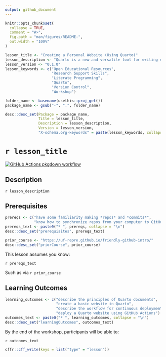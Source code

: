 ```yaml
---
output: github_document
---
```


<!-- README.md is generated from README.Rmd. Please edit that file -->

```r
knitr::opts_chunk$set(
  collapse = TRUE,
  comment = "#>",
  fig.path = "man/figures/README-",
  out.width = "100%"
)
```

```r

lesson_title <- "Creating a Personal Website (Using Quarto)"
lesson_description <- "Quarto is a new and versatile tool for writing content in markdown and publishing to a multitude of formats. This workshop will operate as a _Getting Started_ guide for using Quarto to create a personal website. Along the way, attendees will learn about other uses of Quarto and using GitHub Actions for continuous deployment."
lesson_version <- "0.1.0"
lesson_keywords <- c("Open Educational Resources", 
                     "Research Support Skills", 
                     "Literate Programming",
                     "Quarto", 
                     "Version Control", 
                     "Workshop")

folder_name <- basename(usethis::proj_get())
package_name <- gsub("-", ".", folder_name)

desc::desc_set(Package = package_name, 
               Title = lesson_title, 
               Description = lesson_description, 
               Version = lesson_version, 
               "X-schema.org-keywords" = paste(lesson_keywords, collapse = ", "))
```

# `r lesson_title`

<!-- badges: start -->

[![GitHub Actions pkgdown workflow](https://github.com/uf-repro/quarto-website-intro/workflows/pkgdown/badge.svg)](https://github.com/uf-repro/quarto-website-intro/actions?query=workflow%3Apkgdown)

<!-- badges: end -->

## Description

`r lesson_description`

## Prerequisites
```r
prereqs <- c("have some familiarity making *repos* and *commits*", 
             "know how to synchronize repos from your computer to GitHub")
prereqs_text <- paste0("* ", prereqs, collapse = "\n")
desc::desc_set("prerequisites", prereqs_text)

prior_course <- "https://uf-repro.github.io/friendly-github-intro/"
desc::desc_set("priorCourse", prior_course)
```

This lesson assumes you know:

`r prereqs_text`

Such as via `r prior_course`

## Learning Outcomes

```r
learning_outcomes <- c("describe the principles of Quarto documents", 
                       "create a basic website in Quarto",
                       "describe the workflow for continuous deployment", 
                       "deploy a Quarto website using GitHub Actions")
outcomes_text <- paste0("* ", learning_outcomes, collapse = "\n")
desc::desc_set("learningOutcomes", outcomes_text)
```

By the end of the workshop, participants will be able to:

`r outcomes_text`


```r
cffr::cff_write(keys = list("type" = "lesson"))
```
